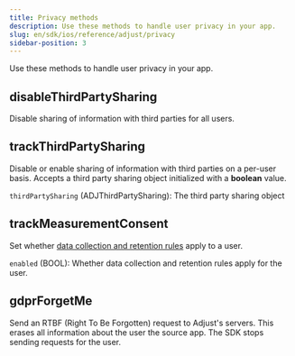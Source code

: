 ```yaml
---
title: Privacy methods
description: Use these methods to handle user privacy in your app.
slug: en/sdk/ios/reference/adjust/privacy
sidebar-position: 3
---
```


Use these methods to handle user privacy in your app.

<Function>

## disableThirdPartySharing 

Disable sharing of information with third parties for all users.

<slot slot="signature">


<DisableThirdPartySharingSig />

</slot>

<slot slot="snippet">


<DisableThirdPartySharing />

</slot>

</Function>

<Function>

## trackThirdPartySharing

Disable or enable sharing of information with third parties on a per-user basis. Accepts a third party sharing object initialized with a **boolean** value.

<slot slot="signature">


<TrackThirdPartySharingSig />

</slot>

<slot slot="snippet">


<TrackThirdPartySharing />

</slot>

<slot slot="parameters">

`thirdPartySharing` (ADJThirdPartySharing): The third party sharing object

</slot>

</Function>

<Function>

## trackMeasurementConsent

Set whether [data collection and retention rules](https://help.adjust.com/en/article/manage-data-collection-and-retention) apply to a user.

<slot slot="signature">


<TrackMeasurementConsentSig />

</slot>

<slot slot="snippet">


<TrackMeasurementConsent />

</slot>

<slot slot="parameters">

`enabled` (BOOL): Whether data collection and retention rules apply for the user.

</slot>

</Function>

<Function>

## gdprForgetMe

Send an RTBF (Right To Be Forgotten) request to Adjust's servers. This erases all information about the user the source app. The SDK stops sending requests for the user.

<slot slot="signature">


<GdprForgetMeSig />

</slot>

<slot slot="snippet">


<GdprForgetMe />

</slot>

</Function>
